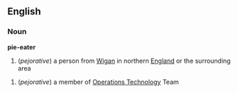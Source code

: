 ==English==
===Noun===
'''pie-eater'''

#(''pejorative'') a person from [[Wigan]] in northern [[England]] or the surrounding area

#(''pejorative'') a member of [[Operations Technology]] Team